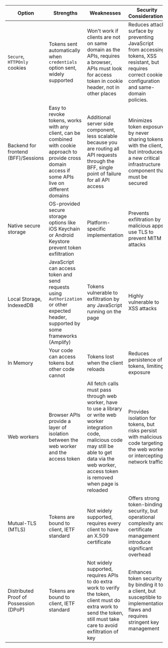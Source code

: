 ---
---

| Option                | Strengths                                                                 | Weaknesses                                                                                              | Security Considerations                                                                                     | Recommended                           |
|-----------------------|---------------------------------------------------------------------------|---------------------------------------------------------------------------------------------------------|--------------------------------------|---------------------------------------|
| `Secure`, `HTTPOnly` cookies | Tokens sent automatically when `credentials` option sent, widely supported | Won't work if clients are not on same domain as the APIs, requires a browser, APIs must look for access token in cookie header, not in other places | Reduces attack surface by preventing JavaScript from accessing tokens, XSS resistant, but requires correct cookie configuration and same-domain policies. | <GreenCheck />                                    |
| Backend for frontend (BFF)/Sessions | Easy to revoke tokens, works with any client, can be combined with cookie approach to provide cross domain access if some APIs live on different domains                               | Additional server side component, less scalable because you are routing all API requests through the BFF, single point of failure for all API access              | Minimizes token exposure by never sharing tokens with the client, but introduces a new critical infrastructure component that must be secured | <GreenCheck />                                    |
| Native secure storage   | OS-provided secure storage options like iOS Keychain or Android Keystore prevent token exfiltration       | Platform-specific implementation | Prevents exfiltration by malicious apps, use TLS to prevent MITM attacks                    | <GreenCheck />                                    |
| Local Storage, IndexedDB         | JavaScript can access token and send requests using `Authorization` or other expected header, supported by some frameworks (Amplify) | Tokens vulnerable to exfiltration by any JavaScript running on the page                                                             | Highly vulnerable to XSS attacks | <RedX /> |
| In Memory             | Your code can access tokens but other code cannot                                               | Tokens lost when the client reloads                                                                     | Reduces persistence of tokens, limiting exposure | <RedX /> |
| Web workers           | Browser APIs provide a layer of isolation between the web worker and the access token | All fetch calls must pass through web worker, have to use a library or write web worker integration code, malicious code may still be able to get data via the web worker, access token is removed when page is reloaded | Provides isolation for tokens, but risks persist with malicious code targeting the web worker or intercepting network traffic                | <RedX /> |
| Mutual-TLS (MTLS)                 | Tokens are bound to client, IETF standard                                                      | Not widely supported, requires every client to have an X.509 certificate                                | Offers strong token-binding security, but operational complexity and certificate management introduce significant overhead                    | <RedX /> |
| Distributed Proof of Possession (DPoP)                  | Tokens are bound to client, IETF standard                                                      | Not widely supported, requires APIs to do extra work to verify the token, client must do extra work to send the token, still must take care to avoid exfiltration of key | Enhances token security by binding it to a client, but susceptible to implementation flaws and requires stringent key management              | <RedX /> |
